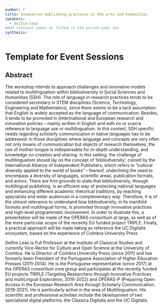 ```yaml
---
number: 7
title: Innovative publishing practices in the arts and humanities
speakers:
  - delfim-leao
#Add relevant names as listed in the person.yaml doc.
synthesis:
---
```


# Template for Event Sessions

## Abstract

The workshop intends to approach challenges and innovative models related to
multilingualism within bibliodiversity in Social Sciences and Humanities (SSH).
The role of language in research practices tends to be considered secondary in
STEM disciplines (Science, Technology, Engineering and Mathematics), since there
seems to be a tacit assumption that English is widely accepted as the language
of communication. Besides, it tends to be promoted in (inter)national and
European research and innovation policies – mainly written in English and with
no or scarce reference to language use or multilingualism. In this context, SSH
specific needs regarding scholarly communication in native languages has to be
addressed: in those disciplines where language and concepts are very often not
only means of communication but objects of research themselves, the use of
mother tongue is indispensable for in-depth understanding, and knowledge
co-creation and sharing. In this setting, the challenge of multilingualism
should lay on the concept of ‘bibliodiversity’, coined by the International
Alliance of Independent Publishers, which refers to “cultural diversity applied
to the world of books” – thereof, underlining the need to encompass a diversity
of languages, scientific areas, publication formats, and actors. There are firm
grounds to state that bibliodiversity, through multilingual publishing, is an
efficient way of protecting national languages and enhancing different academic
rhetorical traditions, by reaching specialists and wider audiences in a
complementary way. Therefore, it is of the utmost relevance to understand how
bibliodiversity, in its manifold formats and multilingual forms, is promoted
through innovative practices and high-level programmatic involvement. In order
to illustrate this, a presentation will be made of the OPERAS consortium at
large, as well as of the more particular scope of the recently EU funded project
TRIPLE. Finally, a practical approach will be made taking as reference the UC
Digitalis ecosystem, based on the experience of Coimbra University Press.

<Youtube
  id="wwKvMNsMe2w"
  caption="Delfim Leão - Innovative Publishing Practices in the Arts and Humanities"
/>

<Download download="docs/7.1 Leao.pdf" />

<Speakers>

<Speaker speaker="delfim-leao">

Delfim Leão is Full Professor at the Institute of Classical Studies and
currently Vice-Rector for Culture and Open Science at the University of Coimbra.
He is Director of Coimbra University Press (since 2011) and has formerly been
President of the Portuguese Association of Higher Education Presses (2011-2014).
He is the Portuguese representative (since 2017) at the OPERAS consortium core
group and participates at the recently funded EU projects TRIPLE (Targeting
Researchers through Innovative Practices and multiLingual Exploration,
2019-2022) and OPERAS-P (Preparing Open Access in the European Research Area
through Scholarly Communication, 2019-2021). He is particularly active in the
area of Multilingualism. His scientific and professional activities include the
development of two specialized digital platforms: the Classica Digitalia and the
UC Digitalis.

</Speaker>

</Speakers>
